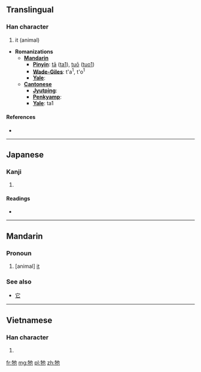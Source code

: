 {{zh-hanzi|{{zh-lookup|牠}}}}
==Translingual==

===Han character===
{{Han char|rn=93|rad=牛|as=03|sn=7|four=2451<sub>2</sub>|canj=竹手心木 (HQPD)}}

# it (animal)

* '''Romanizations'''
** '''[[Mandarin]]'''
*** '''[[Pinyin]]''': [[tā]] ([[ta1]]), [[tuō]] ([[tuo1]])
*** '''[[Wade-Giles]]''': t'a<sup>1</sup>, t'o<sup>1</sup>
*** '''[[Yale]]''':
** '''[[Cantonese]]'''
*** '''[[Jyutping]]''':
*** '''[[Penkyamp]]''':
*** '''[[Yale]]''': ta1

====References====
* {{Han ref|kx=0697.090|dkj=19931|dj=1109.060|hdz=31803.010|uh=7260|ud=29280|bh=A865|bd=43109}}

----

==Japanese==

===Kanji===
{{ja-kanji|grade=|rs=牛03}}

# {{defn|lang=ja|sort=牛03}}

====Readings====
* {{ja-readings|on=[[た]] (ta), [[だ]] (da)|kun=}}

----

==Mandarin==

===Pronoun===
{{cmn-pronoun|ts|pin=tā|pint=ta1|rs=牛03}}

# [animal] [[it]]

===See also===
* [[它]]

----

==Vietnamese==

===Han character===
{{vi-hantu|[[tha]]|rs=牛03}}

# {{defn|lang=vi|sort=牛03}}

[[fr:牠]]
[[mg:牠]]
[[pl:牠]]
[[zh:牠]]